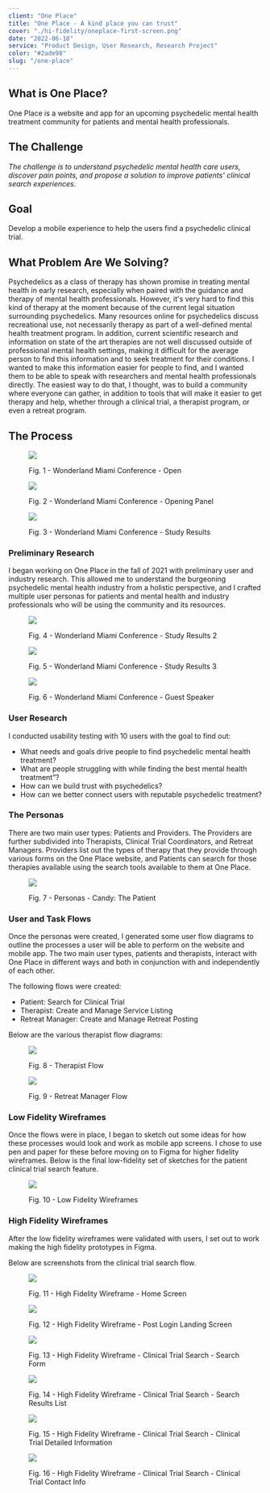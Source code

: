 ```yaml
---
client: "One Place"
title: "One Place - A kind place you can trust"
cover: "./hi-fidelity/oneplace-first-screen.png"
date: "2022-06-10"
service: "Product Design, User Research, Research Project"
color: "#2ade98"
slug: "/one-place"
---
```



## What is One Place?

One Place is a website and app for an upcoming psychedelic mental health treatment community 
for patients and mental health professionals. 

## The Challenge

_The challenge is to understand psychedelic mental health care users, discover pain points, and propose a solution to improve patients' clinical search experiences._

## Goal
Develop a mobile experience to help the users find a psychedelic clinical trial.

## What Problem Are We Solving?

Psychedelics as a class of therapy has shown promise in treating mental health in early research,
especially when paired with the guidance and therapy of mental health professionals. However, it's
very hard to find this kind of therapy at the moment because of the current legal situation 
surrounding psychedelics. Many resources online for psychedelics discuss recreational use, not necessarily
therapy as part of a well-defined mental health treatment program. In addition, current scientific research 
and information on state of the art therapies are not well discussed outside of professional mental health 
settings, making it difficult for the average person to find this information and to seek treatment for 
their conditions. I wanted to make this information easier for people to find, and I wanted them to be able 
to speak with researchers and mental health professionals directly. The easiest way to do that, I thought, was 
to build a community where everyone can gather, in addition to tools that will make it easier to get therapy 
and help, whether through a clinical trial, a therapist program, or even a retreat program.

## The Process

<div className="figures">
<figure>

![](./wonder/wonderland-1-open.jpeg)

<figcaption>Fig. 1 - Wonderland Miami Conference - Open</figcaption>
</figure>

<figure>

![](./wonder/wonderland-mental-states.jpeg)

<figcaption>Fig. 2 - Wonderland Miami Conference - Opening Panel</figcaption>
</figure>

<figure>

![](./wonder/wonderland-pvse.jpeg)

<figcaption>Fig. 3 - Wonderland Miami Conference - Study Results</figcaption>
</figure>
</div>

### Preliminary Research

I began working on One Place in the fall of 2021 with preliminary user and industry research. 
This allowed me to understand the burgeoning psychedelic mental health industry from a holistic
perspective, and I crafted multiple user personas for patients and mental health and industry professionals
who will be using the community and its resources.

<div className="figures">
<figure>

![](./wonder/wonderland-serotonin.jpeg)

<figcaption>Fig. 4 - Wonderland Miami Conference - Study Results 2</figcaption>
</figure>

<figure>

![](./wonder/wonderland-ssri.jpeg)

<figcaption>Fig. 5 - Wonderland Miami Conference - Study Results 3</figcaption>
</figure>

<figure>

![](./wonder/wonderland-shama.jpeg)

<figcaption>Fig. 6 - Wonderland Miami Conference - Guest Speaker</figcaption>
</figure>
</div>

### User Research

I conducted usability testing with 10 users with the goal to find out:
- What needs and goals drive people to find psychedelic mental health treatment?
- What are people struggling with while finding the best mental health treatment”?
- How can we build trust with  psychedelics?
- How can we better connect users with reputable psychedelic treatment?

### The Personas

There are two main user types: Patients and Providers. The Providers are further subdivided into Therapists, 
Clinical Trial Coordinators, and Retreat Managers. Providers list out the types of therapy that they provide 
through various forms on the One Place website, and Patients can search for those therapies available using 
the search tools available to them at One Place.

<figure>

![](./candy-oneplace-persona.png)

<figcaption>Fig. 7 - Personas - Candy: The Patient</figcaption>
</figure>

### User and Task Flows

Once the personas were created, I generated some user flow diagrams to outline the processes a user
will be able to perform on the website and mobile app. The two main user types, patients and therapists,
interact with One Place in different ways and both in conjunction with and independently of each other.

The following flows were created:
- Patient: Search for Clinical Trial
- Therapist: Create and Manage Service Listing
- Retreat Manager: Create and Manage Retreat Posting

Below are the various therapist flow diagrams:
<figure>

![](./flowcharts/oneplace-therapist-posting-flow.png)
<figcaption>Fig. 8 - Therapist Flow</figcaption>
</figure>

<figure>

![](./flowcharts/oneplace-retreat-manager-posting-flow.png)

<figcaption>Fig. 9 - Retreat Manager Flow</figcaption>
</figure>

### Low Fidelity Wireframes

Once the flows were in place, I began to sketch out some ideas for how these processes would look and work
as mobile app screens. I chose to use pen and paper for these before moving on to Figma for higher fidelity 
wireframes. Below is the final low-fidelity set of sketches for the patient clinical trial search feature.

<figure>

![](./lofi.jpg)

<figcaption>Fig. 10 - Low Fidelity Wireframes</figcaption>
</figure>

### High Fidelity Wireframes

After the low fidelity wireframes were validated with users, I set out to work making the high fidelity prototypes in Figma.

Below are screenshots from the clinical trial search flow.

<div className="figures">
<figure>

![](./hi-fidelity/oneplace-first-screen.png)

<figcaption>Fig. 11 - High Fidelity Wireframe - Home Screen</figcaption>
</figure>

<figure>

![](./hi-fidelity/oneplace-landing-screen.png)

<figcaption>Fig. 12 - High Fidelity Wireframe - Post Login Landing Screen</figcaption>
</figure>

<figure>

![](./hi-fidelity/clinical-trial-search-form.png)

<figcaption>Fig. 13 - High Fidelity Wireframe - Clinical Trial Search - Search Form</figcaption>
</figure>

<figure>

![](./hi-fidelity/oneplace-search-list.png)

<figcaption>Fig. 14 - High Fidelity Wireframe - Clinical Trial Search - Search Results List</figcaption>
</figure>

<figure>

![](./hi-fidelity/clinical-trial-detail.png)

<figcaption>Fig. 15 - High Fidelity Wireframe - Clinical Trial Search - Clinical Trial Detailed Information</figcaption>
</figure>

<figure>

![](./hi-fidelity/clinical-trial-contact.png)

<figcaption>Fig. 16 - High Fidelity Wireframe - Clinical Trial Search - Clinical Trial Contact Info</figcaption>
</figure>
</div>
